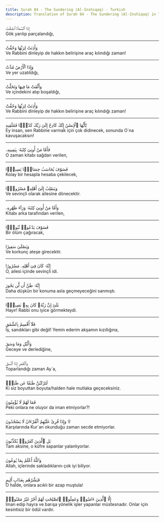 ```yaml
---
title: Surah 84 - The Sundering (Al-Inshiqaq) - Turkish
description: Translation of Surah 84 - The Sundering (Al-Inshiqaq) in Turkish
---
```





<Aside type="quran" title="1">
إِذَا ٱلسَّمَآءُ ٱنشَقَّتْ
</Aside>

<Aside type="reference" title="1">
Gök yarılıp parçalandığı,
</Aside>

---

<Aside type="quran" title="2">
وَأَذِنَتْ لِرَبِّهَا وَحُقَّتْ
</Aside>

<Aside type="reference" title="2">
Ve Rabbini dinleyip de hakkın belirişine araç kılındığı zaman!
</Aside>

---

<Aside type="quran" title="3">
وَإِذَا ٱلْأَرْضُ مُدَّتْ
</Aside>

<Aside type="reference" title="3">
Ve yer uzatıldığı,
</Aside>

---

<Aside type="quran" title="4">
وَأَلْقَتْ مَا فِيهَا وَتَخَلَّتْ
</Aside>

<Aside type="reference" title="4">
Ve içindekini atıp boşaldığı,
</Aside>

---

<Aside type="quran" title="5">
وَأَذِنَتْ لِرَبِّهَا وَحُقَّتْ
</Aside>

<Aside type="reference" title="5">
Ve Rabbini dinleyip de hakkın belirişine araç kılındığı zaman!
</Aside>

---

<Aside type="quran" title="6">
يَٰٓأَيُّهَا ٱلْإِنسَٰنُ إِنَّكَ كَادِحٌ إِلَىٰ رَبِّكَ كَدْحًۭا فَمُلَٰقِيهِ
</Aside>

<Aside type="reference" title="6">
Ey insan, sen Rabbine varmak için çok didinecek, sonunda O´na kavuşacaksın!
</Aside>

---

<Aside type="quran" title="7">
فَأَمَّا مَنْ أُوتِىَ كِتَٰبَهُۥ بِيَمِينِهِۦ
</Aside>

<Aside type="reference" title="7">
O zaman kitabı sağdan verilen,
</Aside>

---

<Aside type="quran" title="8">
فَسَوْفَ يُحَاسَبُ حِسَابًۭا يَسِيرًۭا
</Aside>

<Aside type="reference" title="8">
Kolay bir hesapla hesaba çekilecek,
</Aside>

---

<Aside type="quran" title="9">
وَيَنقَلِبُ إِلَىٰٓ أَهْلِهِۦ مَسْرُورًۭا
</Aside>

<Aside type="reference" title="9">
Ve sevinçli olarak ailesine dönecektir.
</Aside>

---

<Aside type="quran" title="10">
وَأَمَّا مَنْ أُوتِىَ كِتَٰبَهُۥ وَرَآءَ ظَهْرِهِۦ
</Aside>

<Aside type="reference" title="10">
Kitabı arka tarafından verilen,
</Aside>

---

<Aside type="quran" title="11">
فَسَوْفَ يَدْعُوا۟ ثُبُورًۭا
</Aside>

<Aside type="reference" title="11">
Bir ölüm çağıracak,
</Aside>

---

<Aside type="quran" title="12">
وَيَصْلَىٰ سَعِيرًا
</Aside>

<Aside type="reference" title="12">
Ve korkunç ateşe girecektir.
</Aside>

---

<Aside type="quran" title="13">
إِنَّهُۥ كَانَ فِىٓ أَهْلِهِۦ مَسْرُورًا
</Aside>

<Aside type="reference" title="13">
O, ailesi içinde sevinçli idi.
</Aside>

---

<Aside type="quran" title="14">
إِنَّهُۥ ظَنَّ أَن لَّن يَحُورَ
</Aside>

<Aside type="reference" title="14">
Daha düşkün bir konuma asla geçmeyeceğini sanmıştı.
</Aside>

---

<Aside type="quran" title="15">
بَلَىٰٓ إِنَّ رَبَّهُۥ كَانَ بِهِۦ بَصِيرًۭا
</Aside>

<Aside type="reference" title="15">
Hayır! Rabbi onu iyice görmekteydi.
</Aside>

---

<Aside type="quran" title="16">
فَلَآ أُقْسِمُ بِٱلشَّفَقِ
</Aside>

<Aside type="reference" title="16">
İş, sandıkları gibi değil! Yemin ederim akşamın kızıllığına,
</Aside>

---

<Aside type="quran" title="17">
وَٱلَّيْلِ وَمَا وَسَقَ
</Aside>

<Aside type="reference" title="17">
Geceye ve derlediğine,
</Aside>

---

<Aside type="quran" title="18">
وَٱلْقَمَرِ إِذَا ٱتَّسَقَ
</Aside>

<Aside type="reference" title="18">
Toparlandığı zaman Ay´a,
</Aside>

---

<Aside type="quran" title="19">
لَتَرْكَبُنَّ طَبَقًا عَن طَبَقٍۢ
</Aside>

<Aside type="reference" title="19">
Ki siz boyuttan boyuta/halden hale mutlaka geçeceksiniz.
</Aside>

---

<Aside type="quran" title="20">
فَمَا لَهُمْ لَا يُؤْمِنُونَ
</Aside>

<Aside type="reference" title="20">
Peki onlara ne oluyor da iman etmiyorlar?!
</Aside>

---

<Aside type="quran" title="21">
وَإِذَا قُرِئَ عَلَيْهِمُ ٱلْقُرْءَانُ لَا يَسْجُدُونَ ۩
</Aside>

<Aside type="reference" title="21">
Karşılarında Kur´an okunduğu zaman secde etmiyorlar.
</Aside>

---

<Aside type="quran" title="22">
بَلِ ٱلَّذِينَ كَفَرُوا۟ يُكَذِّبُونَ
</Aside>

<Aside type="reference" title="22">
Tam aksine, o küfre sapanlar yalanlıyorlar.
</Aside>

---

<Aside type="quran" title="23">
وَٱللَّهُ أَعْلَمُ بِمَا يُوعُونَ
</Aside>

<Aside type="reference" title="23">
Allah, içlerinde sakladıklarını çok iyi biliyor.
</Aside>

---

<Aside type="quran" title="24">
فَبَشِّرْهُم بِعَذَابٍ أَلِيمٍ
</Aside>

<Aside type="reference" title="24">
O halde, onlara acıklı bir azap muştula!
</Aside>

---

<Aside type="quran" title="25">
إِلَّا ٱلَّذِينَ ءَامَنُوا۟ وَعَمِلُوا۟ ٱلصَّٰلِحَٰتِ لَهُمْ أَجْرٌ غَيْرُ مَمْنُونٍۭ
</Aside>

<Aside type="reference" title="25">
İman edip hayra ve barışa yönelik işler yapanlar müstesnadır. Onlar için kesintisiz bir ödül vardır.
</Aside>

---
